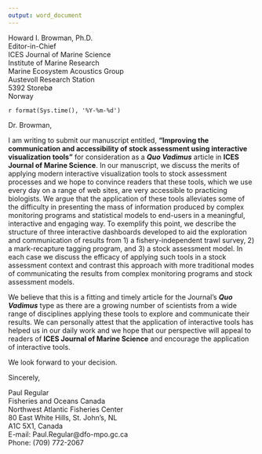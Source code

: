 ```yaml
---
output: word_document
---
```


Howard I. Browman, Ph.D.  
Editor-in-Chief  
ICES Journal of Marine Science  
Institute of Marine Research  
Marine Ecosystem Acoustics Group  
Austevoll Research Station  
5392 Storebø  
Norway  

`r format(Sys.time(), '%Y-%m-%d')`

Dr. Browman,

I am writing to submit our manuscript entitled, **"Improving the communication and accessibility of stock assessment using interactive visualization tools"** for consideration as a **_Quo Vadimus_** article in **ICES Journal of Marine Science**. In our manuscript, we discuss the merits of applying modern interactive visualization tools to stock assessment processes and we hope to convince readers that these tools, which we use every day on a range of web sites, are very accessible to practicing biologists. We argue that the application of these tools alleviates some of the difficulty in presenting the mass of information produced by complex monitoring programs and statistical models to end-users in a meaningful, interactive and engaging way. To exemplify this point, we describe the structure of three interactive dashboards developed to aid the exploration and communication of results from 1) a fishery-independent trawl survey, 2) a mark-recapture tagging program, and 3) a stock assessment model. In each case we discuss the efficacy of applying such tools in a stock assessment context and contrast this approach with more traditional modes of communicating the results from complex monitoring programs and stock assessment models. 

We believe that this is a fitting and timely article for the Journal's **_Quo Vadimus_** type as there are a growing number of scientists from a wide range of disciplines applying these tools to explore and communicate their results. We can personally attest that the application of interactive tools has helped us in our daily work and we hope that our perspective will appeal to readers of **ICES Journal of Marine Science** and encourage the application of interactive tools.

We look forward to your decision.

Sincerely,

Paul Regular  
Fisheries and Oceans Canada  
Northwest Atlantic Fisheries Center  
80 East White Hills, St. John’s, NL  
A1C 5X1, Canada  
E-mail: Paul.Regular@dfo-mpo.gc.ca  
Phone: (709) 772-2067  


